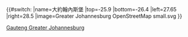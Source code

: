 {{#switch:{{{1}}}
|name=大約翰內斯堡
|top=-25.9
|bottom=-26.4
|left=27.65
|right=28.5
|image=Greater Johannesburg OpenStreetMap small.svg
}}<noinclude>
{{Location map/Info}}
[[Category:南非地理位置圖模板|Gauteng Greater Johannesburg]]
</noinclude>